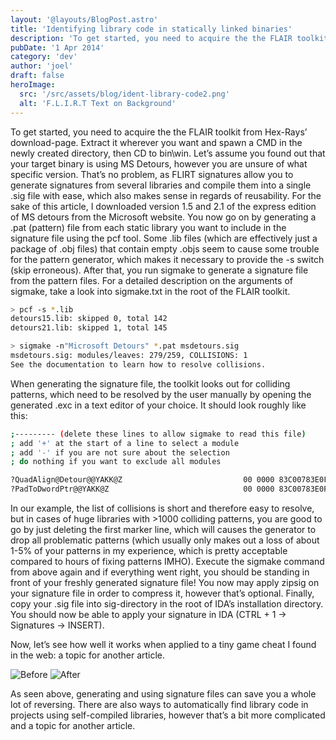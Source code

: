 ```yaml
---
layout: '@layouts/BlogPost.astro'
title: 'Identifying library code in statically linked binaries'
description: 'To get started, you need to acquire the the FLAIR toolkit from Hex-Rays’ download-page.'
pubDate: '1 Apr 2014'
category: 'dev'
author: 'joel'
draft: false
heroImage:
  src: '/src/assets/blog/ident-library-code2.png'
  alt: 'F.L.I.R.T Text on Background'
---
```


To get started, you need to acquire the the FLAIR toolkit from Hex-Rays’ download-page. Extract it wherever you want and spawn a CMD in the newly created directory, then CD to bin\win. Let’s assume you found out that your target binary is using MS Detours, however you are unsure of what specific version. That’s no problem, as FLIRT signatures allow you to generate signatures from several libraries and compile them into a single .sig file with ease, which also makes sense in regards of reusability. For the sake of this article, I downloaded version 1.5 and 2.1 of the express edition of MS detours from the Microsoft website. You now go on by generating a .pat (pattern) file from each static library you want to include in the signature file using the pcf tool. Some .lib files (which are effectively just a package of .obj files) that contain empty .objs seem to cause some trouble for the pattern generator, which makes it necessary to provide the -s switch (skip erroneous). After that, you run sigmake to generate a signature file from the pattern files. For a detailed description on the arguments of sigmake, take a look into sigmake.txt in the root of the FLAIR toolkit.

```sh
> pcf -s *.lib
detours15.lib: skipped 0, total 142
detours21.lib: skipped 1, total 145

> sigmake -n"Microsoft Detours" *.pat msdetours.sig
msdetours.sig: modules/leaves: 279/259, COLLISIONS: 1
See the documentation to learn how to resolve collisions.

```

When generating the signature file, the toolkit looks out for colliding patterns, which need to be resolved by the user manually by opening the generated .exc in a text editor of your choice. It should look roughly like this:

```sh
;--------- (delete these lines to allow sigmake to read this file)
; add '+' at the start of a line to select a module
; add '-' if you are not sure about the selection
; do nothing if you want to exclude all modules

?QuadAlign@Detour@@YAKK@Z                           00 0000 83C00783E0F8C3..................................................
?PadToDwordPtr@@YAKK@Z                              00 0000 83C00783E0F8C3..................................................

```

In our example, the list of collisions is short and therefore easy to resolve, but in cases of huge libraries with >1000 colliding patterns, you are good to go by just deleting the first marker line, which will causes the generator to drop all problematic patterns (which usually only makes out a loss of about 1-5% of your patterns in my experience, which is pretty acceptable compared to hours of fixing patterns IMHO). Execute the sigmake command from above again and if everything went right, you should be standing in front of your freshly generated signature file! You now may apply zipsig on your signature file in order to compress it, however that’s optional. Finally, copy your .sig file into sig-directory in the root of IDA’s installation directory. You should now be able to apply your signature in IDA (CTRL + 1 -> Signatures -> INSERT).

Now, let’s see how well it works when applied to a tiny game cheat I found in the web: a topic for another article.

![Before](https://zyantific.com/assets/2014-12-15-dumping-packed-executables-using-minidumps/before.png) ![After](https://zyantific.com/assets/2014-12-15-dumping-packed-executables-using-minidumps/after.png)

As seen above, generating and using signature files can save you a whole lot of reversing. There are also ways to automatically find library code in projects using self-compiled libraries, however that’s a bit more complicated and a topic for another article.
